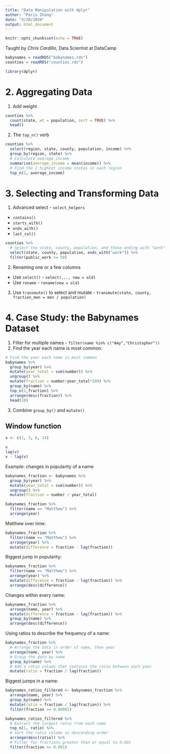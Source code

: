 ```yaml
---
title: "Data Manipulation with dplyr"
author: "Paris Zhang"
date: "3/20/2020"
output: html_document
---
```


```r
knitr::opts_chunk$set(echo = TRUE)
```

Taught by *Chris Cardillo*, Data Scientist at DataCamp

```r
babynames = readRDS("babynames.rds")
counties = readRDS("counties.rds")
```

```r
library(dplyr)
```


# 2. Aggregating Data

1. Add weight
```r
counties %>%
  count(state, wt = population, sort = TRUE) %>%
  head()
```

2. The `top_n()` verb
```r
counties %>%
  select(region, state, county, population, income) %>%
  group_by(region, state) %>%
  # Calculate average income
  summarise(average_income = mean(income)) %>%
  # Find the 2 highest income states in each region
  top_n(2, average_income)
```



# 3. Selecting and Transforming Data

1. Advanced select - `select_helpers`
* `contains()`
* `starts_with()`
* `ends_with()`
* `last_col()`

```r
counties %>%
  # Select the state, county, population, and those ending with "work"
  select(state, county, population, ends_with("work")) %>%
  filter(public_work >= 50)
```


2. Renaming one or a few columns
* Use `select()` - `select(..., new = old)`
* Use `rename` - `rename(new = old)`


3. Use `transmute()` to select and mutate - `transmute(state, county, fraction_men = men / population)`


# 4. Case Study: the Babynames Dataset

1. Filter for multiple names - `filter(name %in% c("Amy","Christopher"))`
2. Find the year each name is most common:
```r
# Find the year each name is most common 
babynames %>%
  group_by(year) %>%
  mutate(year_total = sum(number)) %>%
  ungroup() %>%
  mutate(fraction = number/year_total*100) %>%
  group_by(name) %>%
  top_n(1,fraction) %>%
  arrange(desc(fraction)) %>%
  head(10)
```

3. Combine `group_by()` and `mutate()`


## Window function
```r
v <- c(1, 3, 6, 14)

v
lag(v)
v - lag(v)
```

Example: changes in popularity of a name
```r
babynames_fraction <- babynames %>%
  group_by(year) %>%
  mutate(year_total = sum(number)) %>%
  ungroup() %>%
  mutate(fraction = number / year_total)

babynames_fraction %>%
  filter(name == "Matthew") %>%
  arrange(year)
```

Matthew over time:
```r
babynames_fraction %>%
  filter(name == "Matthew") %>%
  arrange(year) %>%
  mutate(difference = fraction - lag(fraction))
```

Biggest jump in popularity:
```r
babynames_fraction %>%
  filter(name == "Matthew") %>%
  arrange(year) %>%
  mutate(difference = fraction - lag(fraction)) %>%
  arrange(desc(difference))
```


Changes within every name:
```r
babynames_fraction %>%
  arrange(name, year) %>%
  mutate(difference = fraction - lag(fraction)) %>%
  group_by(name) %>%
  arrange(desc(difference))
```

Using ratios to describe the frequency of a name:
```r
babynames_fraction %>%
  # Arrange the data in order of name, then year 
  arrange(name, year) %>%
  # Group the data by name
  group_by(name) %>%
  # Add a ratio column that contains the ratio between each year 
  mutate(ratio = fraction / lag(fraction))
```

Biggest jumps in a name:
```r
babynames_ratios_filtered <- babynames_fraction %>%
  arrange(name, year) %>%
  group_by(name) %>%
  mutate(ratio = fraction / lag(fraction)) %>%
  filter(fraction >= 0.00001)

babynames_ratios_filtered %>%
  # Extract the largest ratio from each name 
  top_n(1, ratio) %>%
  # Sort the ratio column in descending order 
  arrange(desc(ratio)) %>%
  # Filter for fractions greater than or equal to 0.001
  filter(fraction >= 0.001)
```



